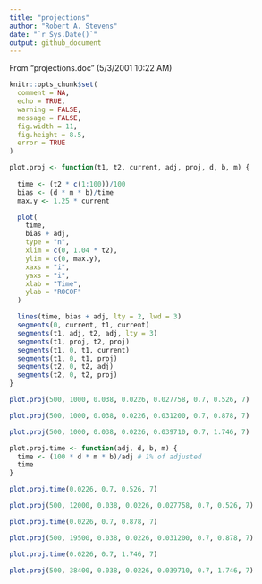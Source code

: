 ```yaml
---
title: "projections"
author: "Robert A. Stevens"
date: "`r Sys.Date()`"
output: github_document
---
```


From "projections.doc" (5/3/2001 10:22 AM)

```r
knitr::opts_chunk$set(
  comment = NA, 
  echo = TRUE, 
  warning = FALSE, 
  message = FALSE, 
  fig.width = 11, 
  fig.height = 8.5,
  error = TRUE
)
```

```r
plot.proj <- function(t1, t2, current, adj, proj, d, b, m) {
  
  time <- (t2 * c(1:100))/100
  bias <- (d * m * b)/time
  max.y <- 1.25 * current

  plot(
    time, 
    bias + adj, 
    type = "n", 
    xlim = c(0, 1.04 * t2), 
    ylim = c(0, max.y), 
    xaxs = "i", 
    yaxs = "i", 
    xlab = "Time", 
    ylab = "ROCOF"
  )

  lines(time, bias + adj, lty = 2, lwd = 3)
  segments(0, current, t1, current)
  segments(t1, adj, t2, adj, lty = 3)
  segments(t1, proj, t2, proj)
  segments(t1, 0, t1, current)
  segments(t1, 0, t1, proj)
  segments(t2, 0, t2, adj)
  segments(t2, 0, t2, proj)
}
```

```r
plot.proj(500, 1000, 0.038, 0.0226, 0.027758, 0.7, 0.526, 7)
```

```r
plot.proj(500, 1000, 0.038, 0.0226, 0.031200, 0.7, 0.878, 7)
```

```r
plot.proj(500, 1000, 0.038, 0.0226, 0.039710, 0.7, 1.746, 7)
```

```r
plot.proj.time <- function(adj, d, b, m) {
  time <- (100 * d * m * b)/adj # 1% of adjusted
  time
}
```

```r
plot.proj.time(0.0226, 0.7, 0.526, 7)
```

```r
plot.proj(500, 12000, 0.038, 0.0226, 0.027758, 0.7, 0.526, 7)
```

```r
plot.proj.time(0.0226, 0.7, 0.878, 7) 
```

```r
plot.proj(500, 19500, 0.038, 0.0226, 0.031200, 0.7, 0.878, 7)
```

```r
plot.proj.time(0.0226, 0.7, 1.746, 7)
```

```r
plot.proj(500, 38400, 0.038, 0.0226, 0.039710, 0.7, 1.746, 7)
```

